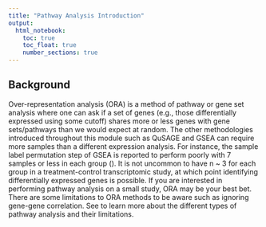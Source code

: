 ```yaml
---
title: "Pathway Analysis Introduction"
output:   
  html_notebook:
    toc: true
    toc_float: true
    number_sections: true
---
```


## Background

Over-representation analysis (ORA) is a method of pathway or gene set analysis
where one can ask if a set of genes (e.g., those differentially expressed
using some cutoff) shares more or less genes with gene sets/pathways than
we would expect at random.
The other methodologies introduced throughout this module such as QuSAGE and
GSEA can require more samples than a different expression analysis.
For instance, the sample label permutation step of GSEA is reported to
perform poorly with 7 samples or less in each group
([](https://doi.org/10.1093/nar/gkt660)).
It is not uncommon to have n ~ 3 for each group in a treatment-control
transcriptomic study, at which point identifying differentially expressed genes
is possible.
If you are interested in performing pathway analysis on a small study, ORA may
be your best bet.
There are some limitations to ORA methods to be aware such as ignoring
gene-gene correlation.
See [](https://doi.org/10.1371/journal.pcbi.1002375) 
to learn more about the different types of pathway analysis and their
limitations.

